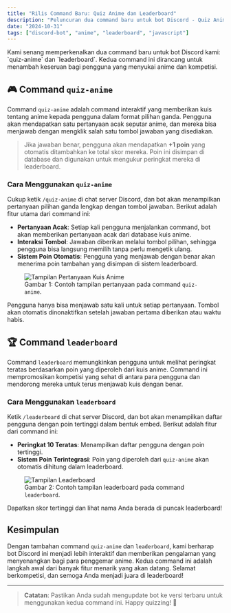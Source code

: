 ```yaml
---
title: "Rilis Command Baru: Quiz Anime dan Leaderboard"
description: "Peluncuran dua command baru untuk bot Discord - Quiz Anime dan Leaderboard"
date: "2024-10-31"
tags: ["discord-bot", "anime", "leaderboard", "javascript"]
---
```


<Note emoji="🎉">
  Kami senang memperkenalkan dua command baru untuk bot Discord kami:
  `quiz-anime` dan `leaderboard`. Kedua command ini dirancang untuk menambah
  keseruan bagi pengguna yang menyukai anime dan kompetisi.
</Note>

## 🎮 Command `quiz-anime`

Command `quiz-anime` adalah command interaktif yang memberikan kuis tentang anime kepada pengguna dalam format pilihan ganda. Pengguna akan mendapatkan satu pertanyaan acak seputar anime, dan mereka bisa menjawab dengan mengklik salah satu tombol jawaban yang disediakan.

> Jika jawaban benar, pengguna akan mendapatkan **+1 poin** yang otomatis ditambahkan ke total skor mereka. Poin ini disimpan di database dan digunakan untuk mengukur peringkat mereka di leaderboard.

### Cara Menggunakan `quiz-anime`

Cukup ketik `/quiz-anime` di chat server Discord, dan bot akan menampilkan pertanyaan pilihan ganda lengkap dengan tombol jawaban. Berikut adalah fitur utama dari command ini:

- **Pertanyaan Acak**: Setiap kali pengguna menjalankan command, bot akan memberikan pertanyaan acak dari database kuis anime.
- **Interaksi Tombol**: Jawaban diberikan melalui tombol pilihan, sehingga pengguna bisa langsung memilih tanpa perlu mengetik ulang.
- **Sistem Poin Otomatis**: Pengguna yang menjawab dengan benar akan menerima poin tambahan yang disimpan di sistem leaderboard.

<figure>
  <img src="/quiz-anime.png" alt="Tampilan Pertanyaan Kuis Anime" />
  <figcaption>
    Gambar 1: Contoh tampilan pertanyaan pada command <code>quiz-anime</code>.
  </figcaption>
</figure>   

<Note emoji="⚠️">
  Pengguna hanya bisa menjawab satu kali untuk setiap pertanyaan. Tombol akan
  otomatis dinonaktifkan setelah jawaban pertama diberikan atau waktu habis.
</Note>

## 🏆 Command `leaderboard`

Command `leaderboard` memungkinkan pengguna untuk melihat peringkat teratas berdasarkan poin yang diperoleh dari kuis anime. Command ini mempromosikan kompetisi yang sehat di antara para pengguna dan mendorong mereka untuk terus menjawab kuis dengan benar.

### Cara Menggunakan `leaderboard`

Ketik `/leaderboard` di chat server Discord, dan bot akan menampilkan daftar pengguna dengan poin tertinggi dalam bentuk embed. Berikut adalah fitur dari command ini:

- **Peringkat 10 Teratas**: Menampilkan daftar pengguna dengan poin tertinggi.
- **Sistem Poin Terintegrasi**: Poin yang diperoleh dari `quiz-anime` akan otomatis dihitung dalam leaderboard.

<figure>
  <img src="/leaderboard.png" alt="Tampilan Leaderboard" />
  <figcaption>
    Gambar 2: Contoh tampilan leaderboard pada command <code>leaderboard</code>.
  </figcaption>
</figure>

<Note emoji="🔥">
  Dapatkan skor tertinggi dan lihat nama Anda berada di puncak leaderboard!
</Note>

## Kesimpulan

Dengan tambahan command `quiz-anime` dan `leaderboard`, kami berharap bot Discord ini menjadi lebih interaktif dan memberikan pengalaman yang menyenangkan bagi para penggemar anime. Kedua command ini adalah langkah awal dari banyak fitur menarik yang akan datang. Selamat berkompetisi, dan semoga Anda menjadi juara di leaderboard!

---

> **Catatan**: Pastikan Anda sudah mengupdate bot ke versi terbaru untuk menggunakan kedua command ini. Happy quizzing! 🎉
